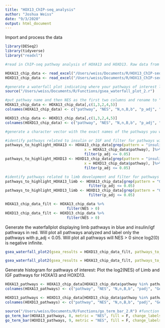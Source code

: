 ```yaml
---
title: "HOX13_ChIP-seq_analysis"
author: "Joshua Weiss"
date: "9/3/2020"
output: html_document
---
```

Import and process the data
```r
library(DESeq2)
library(tidyverse)
library("readxl")

#read in ChIP-seq pathway analysis of HOXA13 and HOXD13. Raw data from Sheth et al., 2016 Cell Reports. Dataset is pooled pathways from KEGG, GO_Biological_Process, and GO_Molecular_Function.

HOXA13_chip_data <- read_excel("/Users/weiss/Documents/R/HOX13_ChIP-seq/CistromePathwayAnalysis_pooled_pathways_HOXA13.xlsx")
HOXD13_chip_data <- read_excel("/Users/weiss/Documents/R/HOX13_ChIP-seq/CistromePathwayAnalysis_pooled_pathways_HOXD13.xlsx")

#generate a waterfall plot indicating where your pathways of interest lie relative to all other pathways.
source("/Users/weiss/Documents/R/Functions/gsea_waterfall_plot_2.r")

#put pathway name and then NES as the first two columns and rename to "pathway" and "NES" to make compatible with the function
HOXA13_chip_data <- HOXA13_chip_data[,c(1,3,2,4,5)]
colnames(HOXA13_chip_data) <- c("pathway", "NES", "N,n,B,b", "p_adj", "Gene number")

HOXD13_chip_data <- HOXD13_chip_data[,c(1,3,2,4,5)]
colnames(HOXD13_chip_data) <- c("pathway", "NES", "N,n,B,b", "p_adj", "Gene number")

#generate a character vector with the exact names of the pathways you want highlighted on the waterfall plot in red and blue circles

#identify pathways related to insulin or IGF and filter for pathways with p-adj < 0.05
pathways_to_highlight_HOXA13 <- HOXA13_chip_data[grep(pattern = "insulin|mmu04931|mmu04911|mmu04910", 
                                    x = HOXA13_chip_data$pathway), ]%>%
                                    filter(p_adj <= 0.05)
pathways_to_highlight_HOXD13 <- HOXD13_chip_data[grep(pattern = "insulin|mmu04931|mmu04911|mmu04910", 
                                    x = HOXD13_chip_data$pathway), ]%>%
                                    filter(p_adj <= 0.05)

#identify pathways related to limb development and filter for pathways with p-adj < 0.05
pathways_to_highlight_HOXA13_limb <- HOXA13_chip_data[grep(pattern = "GO:0009954|appendage|limb", x = HOXA13_chip_data$pathway), ]%>%
                                      filter(p_adj <= 0.05)
pathways_to_highlight_HOXD13_limb <- HOXD13_chip_data[grep(pattern = "GO:0009954|appendage|limb", x = HOXD13_chip_data$pathway), ]%>%
                                      filter(p_adj <= 0.05)

HOXA13_chip_data_filt <- HOXA13_chip_data %>%
                            filter(NES > 0)
HOXD13_chip_data_filt <- HOXD13_chip_data %>%
                            filter(NES > 0)
```

Generate the waterfallplot displaying limb pathways in blue and insulin/igf pathways in red. Will plot all pathways analyzed and label only the pathways with p_adj < 0.05. Will plot all pathways will NES > 0 since log2(0) is negative infinite.
```r
gsea_waterfall_plot2(gsea_results = HOXD13_chip_data_filt, pathways_to_highlight_1 = pathways_to_highlight_HOXD13_limb, pathways_to_highlight_2 = pathways_to_highlight_HOXD13, labels_for_plot = NULL, n_terms = 5594)

gsea_waterfall_plot2(gsea_results = HOXA13_chip_data_filt, pathways_to_highlight_1 = pathways_to_highlight_HOXA13_limb, pathways_to_highlight_2 = pathways_to_highlight_HOXA13, labels_for_plot = NULL, n_terms = 5625)

```

Generate histogram for pathways of interest: Plot the log2(NES) of Limb and IGF pathways for HOXA13 and HOXD13. 
```r
HOXA13_pathways <- HOXA13_chip_data[HOXA13_chip_data$pathway %in% pathways_to_highlight_HOXA13$pathway,]
colnames(HOXA13_pathways) <- c("pathway", "NES", "N,n,B,b", "padj", "Gene number")

HOXD13_pathways <- HOXD13_chip_data[HOXD13_chip_data$pathway %in% pathways_to_highlight_HOXD13$pathway,]
colnames(HOXD13_pathways) <- c("pathway", "NES", "N,n,B,b", "padj", "Gene number")

source("/Users/weiss/Documents/R/Functions/go_term_bar_2.R") #function to create plot
go_term_bar(HOXA13_pathways, 8, metric = "NES", fill = F, change_labels = T, pval_fill = T)
go_term_bar(HOXD13_pathways, 9, metric = "NES", fill = F, change_labels = T, pval_fill = T)
```
